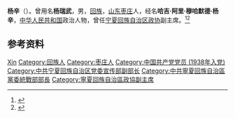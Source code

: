 {{Otheruses|other=名为杨辛的其他人物|杨辛}}

'''杨辛'''（{{bd|1920年|}}）。曾用名'''杨瑞武'''，男，[[回族|回族]]，[[山东|山东]][[枣庄|枣庄]]人，经名'''哈吉·阿里·穆哈默德·杨辛'''，[[中华人民共和国|中华人民共和国]]政治人物，曾任[[宁夏回族自治区政协|宁夏回族自治区政协]]副主席。<ref>{{cite book|title=宁夏百科全书|author=《宁夏百科全书》编纂委员会编|publisher=宁夏人民出版社|year=1998|isbn=|location=|page=}}</ref><ref>{{Cite book|title=中华人民共和国职官志|author=何虎生, 李耀东, 向常福主编|publisher=中国社会出版社|year=2003|isbn=9787800883934|location=北京|pages=}}</ref>

== 参考资料 ==
{{reflist}}

{{中国人物小作品}}

{{Authority control}}
{{DEFAULTSORT:Yang杨}}
[[Category:杨姓|Xin]]
[[Category:回族人|Category:回族人]]
[[Category:枣庄人|Category:枣庄人]]
[[Category:中国共产党党员_(1938年入党)|Category:中国共产党党员 (1938年入党)]]
[[Category:中共宁夏回族自治区党委宣传部副部长|Category:中共宁夏回族自治区党委宣传部副部长]]
[[Category:中共寧夏回族自治區黨委統戰部部長|Category:中共寧夏回族自治區黨委統戰部部長]]
[[Category:寧夏回族自治區政協副主席|Category:寧夏回族自治區政協副主席]]